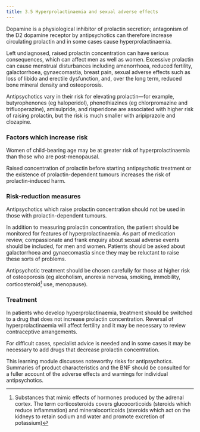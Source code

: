 ```yaml
---
title: 3.5 Hyperprolactinaemia and sexual adverse effects
---
```



Dopamine is a physiological inhibitor of prolactin secretion; antagonism of the D2 dopamine receptor by antipsychotics can therefore increase circulating prolactin and in some cases cause hyperprolactinaemia.

Left undiagnosed, raised prolactin concentration can have serious consequences, which can affect men as well as women. Excessive prolactin can cause menstrual disturbances including amenorrhoea, reduced fertility, galactorrhoea, gynaecomastia, breast pain, sexual adverse effects such as loss of libido and erectile dysfunction, and, over the long term, reduced bone mineral density and osteoporosis.

Antipsychotics vary in their risk for elevating prolactin—for example, butyrophenones (eg haloperidol), phenothiazines (eg chlorpromazine and trifluoperazine), amisulpride, and risperidone are associated with higher risk of raising prolactin, but the risk is much smaller with aripiprazole and clozapine.

### Factors which increase risk

Women of child-bearing age may be at greater risk of hyperprolactinaemia than those who are post-menopausal.

Raised concentration of prolactin before starting antipsychotic treatment or the existence of prolactin-dependent tumours increases the risk of prolactin-induced harm.

### Risk-reduction measures

Antipsychotics which raise prolactin concentration should not be used in those with prolactin-dependent tumours.

In addition to measuring prolactin concentration, the patient should be monitored for features of hyperprolactinaemia. As part of medication review, compassionate and frank enquiry about sexual adverse events should be included, for men and women. Patients should be asked about galactorrhoea and gynaecomastia since they may be reluctant to raise these sorts of problems.

Antipsychotic treatment should be chosen carefully for those at higher risk of osteoporosis (eg alcoholism, anorexia nervosa, smoking, immobility, corticosteroid[^1] use, menopause).

### Treatment

In patients who develop hyperprolactinaemia, treatment should be switched to a drug that does not increase prolactin concentration. Reversal of hyperprolactinaemia will affect fertility and it may be necessary to review contraceptive arrangements.

For difficult cases, specialist advice is needed and in some cases it may be necessary to add drugs that decrease prolactin concentration.

  
This learning module discusses noteworthy risks for antipsychotics. Summaries of product characteristics and the BNF should be consulted for a fuller account of the adverse effects and warnings for individual antipsychotics.



[^1]: Substances that mimic effects of hormones produced by the adrenal cortex. The term corticosteroids covers glucocorticoids (steroids which reduce inflammation) and mineralocorticoids (steroids which act on the kidneys to retain sodium and water and promote excretion of potassium)
